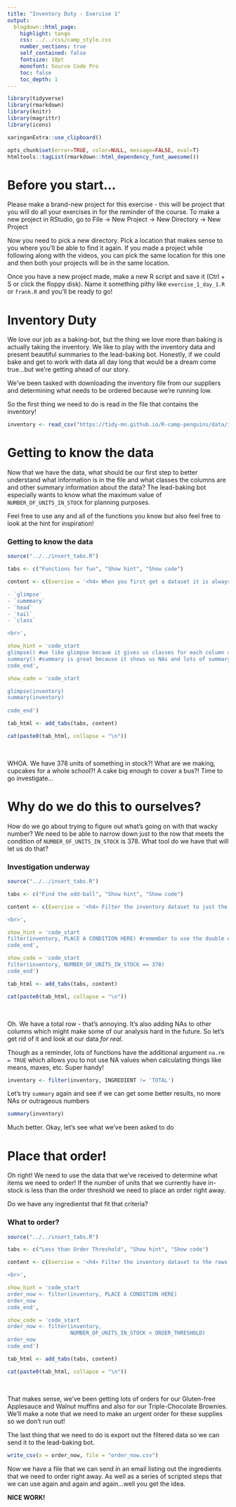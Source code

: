 ```yaml
---
title: "Inventory Duty - Exercise 1"
output: 
  blogdown::html_page: 
    highlight: tango
    css: ../../css/camp_style.css
    number_sections: true
    self_contained: false
    fontsize: 18pt
    monofont: Source Code Pro
    toc: false
    toc_depth: 1
---
```


<link rel="stylesheet" 
href="https://cdnjs.cloudflare.com/ajax/libs/font-awesome/6.4.2/css/all.min.css">

<style>
h1 .header-section-number {background: cornflowerblue;}
hr {background:  cornflowerblue;}
</style>


```r
library(tidyverse)
library(rmarkdown)
library(knitr)
library(magrittr)
library(icons)

xaringanExtra::use_clipboard()

opts_chunk$set(error=TRUE, color=NULL, message=FALSE, eval=T)
htmltools::tagList(rmarkdown::html_dependency_font_awesome())
```

# Before you start...

Please make a brand-new project for this exercise - this will be project that you will do all your exercises in for the reminder of the course. To make a new project in RStudio, go to File -> New Project -> New Directory -> New Project

Now you need to pick a new directory. Pick a location that makes sense to you where you'll be able to find it again. If you made a project while following along with the videos, you can pick the same location for this one and then both your projects will be in the same location.

Once you have a new project made, make a new R script and save it (Ctrl + S or click the floppy disk). Name it something pithy like `exercise_1_day_1.R` or `frank.R` and you'll be ready to go!

# Inventory Duty

We love our job as a baking-bot, but the thing we love more than baking is actually taking the inventory. We like to play with the inventory data and present beautiful summaries to the lead-baking bot. Honestly, if we could bake and get to work with data all day long that would be a dream come true...but we're getting ahead of our story. 

We've been tasked with downloading the inventory file from our suppliers and determining what needs to be ordered because we're running low.

So the first thing we need to do is read in the file that contains the inventory!

```r
inventory <- read_csv("https://tidy-mn.github.io/R-camp-penguins/data/inventory_data.csv")
```

# Getting to know the data

Now that we have the data, what should be our first step to better understand what information is in the file and what classes the columns are and other summary information about the data? The lead-baking bot especially wants to know what the maximum value of `NUMBER_OF_UNITS_IN_STOCK` for planning purposes. 

Feel free to use any and all of the functions you know but also feel free to look at the hint for inspiration!

<div class="quiz">

### <i class="fas fa-cookie-bite" style="color: gray;"></i> Getting to know the data {-}

```r
source("../../insert_tabs.R")

tabs <- c("Functions for fun", "Show hint", "Show code")

content <- c(Exercise = '<h4> When you first get a dataset it is always a good idea to start with some exploratory analysis, below are some possible functions for you to choose from that will get you started: </h4>

- `glimpse`
- `summmary`
- `head`
- `tail`
- `class`

<br>',

show_hint = 'code_start
glimpse() #we like glimpse becaue it gives us classes for each column and an idea of what to expect
summary() #summary is great because it shows us NAs and lots of summary stats really quick
code_end',

show_code = 'code_start

glimpse(inventory)
summary(inventory)
  
code_end')

tab_html <- add_tabs(tabs, content)

cat(paste0(tab_html, collapse = "\n"))
```
</div>

<br>

WHOA. We have 378 units of something in stock?! What are we making, cupcakes for a whole school?! A cake big enough to cover a bus?! Time to go investigate...

# Why do we do this to ourselves?

How do we go about trying to figure out what's going on with that wacky number? We need to be able to narrow down just to the row that meets the condition of `NUMBER_OF_UNITS_IN_STOCK` is 378. What tool do we have that will let us do that?

<div class="quiz">

### <i class="fas fa-cookie-bite" style="color: gray;"></i> Investigation underway {-}

```r
source("../../insert_tabs.R")

tabs <- c("Find the odd-ball", "Show hint", "Show code")

content <- c(Exercise = '<h4> Filter the inventory dataset to just the row that meets the condition of `NUMBER_OF_UNITS_IN_STOCK` is equal to 378 </h4>

<br>',

show_hint = 'code_start
filter(inventory, PLACE A CONDITION HERE) #remember to use the double equal sign!
code_end',

show_code = 'code_start
filter(inventory, NUMBER_OF_UNITS_IN_STOCK == 378)
code_end')

tab_html <- add_tabs(tabs, content)

cat(paste0(tab_html, collapse = "\n"))
```
</div>

<br>

Oh. We have a total row - that's annoying. It's also adding NAs to other columns which might make some of our analysis hard in the future. So let's get rid of it and look at our data *for real*.

Though as a reminder, lots of functions have the additional argument `na.rm = TRUE` which allows you to not use NA values when calculating things like means, maxes, etc. Super handy!

```r
inventory <- filter(inventory, INGREDIENT != 'TOTAL')
```

Let's try `summary` again and see if we can get some better results, no more NAs or outrageous numbers

```r
summary(inventory)
```

Much better. Okay, let's see what we've been asked to do

# Place that order!

Oh right! We need to use the data that we've received to determine what items we need to order! If the number of units that we currently have in-stock is less than the order threshold we need to place an order right away.

Do we have any ingredientst that fit that criteria?

<div class="quiz">

### <i class="fas fa-cookie-bite" style="color: gray;"></i> What to order? {-}

```r
source("../../insert_tabs.R")

tabs <- c("Less than Order Threshold", "Show hint", "Show code")

content <- c(Exercise = '<h4> Filter the inventory dataset to the rows that meet the condition where the number of units in stock is less than the order threshold. </h4>

<br>',

show_hint = 'code_start
order_now <- filter(inventory, PLACE A CONDITION HERE) 
order_now
code_end',

show_code = 'code_start
order_now <- filter(inventory, 
                    NUMBER_OF_UNITS_IN_STOCK < ORDER_THRESHOLD)
order_now
code_end')

tab_html <- add_tabs(tabs, content)

cat(paste0(tab_html, collapse = "\n"))
```
</div>

<br>

That makes sense, we've been getting lots of orders for our Gluten-free Applesauce and Walnut muffins and also for our Triple-Chocolate Brownies. We'll make a note that we need to make an urgent order for these supplies so we don't run out!

The last thing that we need to do is export out the filtered data so we can send it to the lead-baking bot. 

```r
write_csv(x = order_now, file = "order_now.csv")
```

Now we have a file that we can send in an email listing out the ingredients that we need to order right away. As well as a series of scripted steps that we can use again and again and again...well you get the idea.

__NICE WORK!__

<i class="fa fa-cookie-bite"></i> 
<i class="fa fa-robot"></i> 
<i class="fa fa-cookie-bite"></i> 
